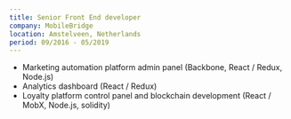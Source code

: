 ```yaml
---
title: Senior Front End developer
company: MobileBridge
location: Amstelveen, Netherlands
period: 09/2016 - 05/2019
---
```

* Marketing automation platform admin panel (Backbone, React / Redux, Node.js)
* Analytics dashboard (React / Redux)
* Loyalty platform control panel and blockchain development (React / MobX, Node.js,
solidity)